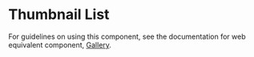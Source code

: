 
<Meta
  title="Components/Images and Icons/ThumbnailList/Docs"
  component={ThumbnailList}
/>

# Thumbnail List

For guidelines on using this component, see the documentation for web equivalent
component,
[Gallery](../?path=/docs/components-images-and-icons-gallery-docs--page).
